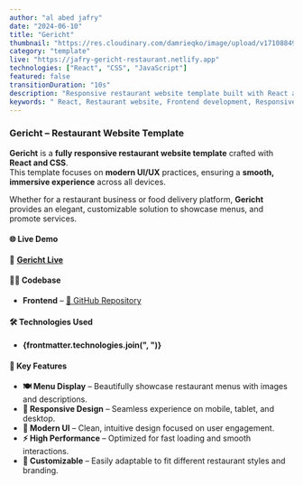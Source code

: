 ```yaml
---
author: "al abed jafry"
date: "2024-06-10"
title: "Gericht"
thumbnail: "https://res.cloudinary.com/damrieqko/image/upload/v1710884923/aajafry/gericht.png"
category: "template"
live: "https://jafry-gericht-restaurant.netlify.app"
technologies: ["React", "CSS", "JavaScript"]
featured: false
transitionDuration: "10s"
description: "Responsive restaurant website template built with React and styled with CSS."
keywords: " React, Restaurant website, Frontend development, Responsive design"
---
```


### Gericht – Restaurant Website Template  
**Gericht** is a **fully responsive restaurant website template** crafted with **React and CSS**.  
This template focuses on **modern UI/UX** practices, ensuring a **smooth, immersive experience** across all devices.  

Whether for a restaurant business or food delivery platform, **Gericht** provides an elegant, customizable solution to showcase menus, and promote services.


#### 🌐 Live Demo  
🔗 **[Gericht Live](https://jafry-gericht-restaurant.netlify.app)**  


#### 🧑‍💻 Codebase  
- **Frontend** – [🔗 GitHub Repository](https://github.com/aajafry/Gericht)  


#### 🛠️ Technologies Used  
- **{frontmatter.technologies.join(", ")}**  


#### 🎯 Key Features  
- **🍽️ Menu Display** – Beautifully showcase restaurant menus with images and descriptions.  
- **📱 Responsive Design** – Seamless experience on mobile, tablet, and desktop.  
- **🎨 Modern UI** – Clean, intuitive design focused on user engagement.  
- **⚡ High Performance** – Optimized for fast loading and smooth interactions.  
- **🔧 Customizable** – Easily adaptable to fit different restaurant styles and branding.  
